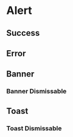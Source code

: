 

<Meta of={AlertStories} />

# Alert

## Success

<Canvas of={AlertStories.Success} />

## Error

<Canvas of={AlertStories.Error} />

## Banner

<Canvas of={AlertStories.Banner} />

### Banner Dismissable

<Canvas of={AlertStories.BannerDismissable} />

## Toast

<Canvas of={AlertStories.Toast} />

### Toast Dismissable

<Canvas of={AlertStories.ToastDismissable} />

